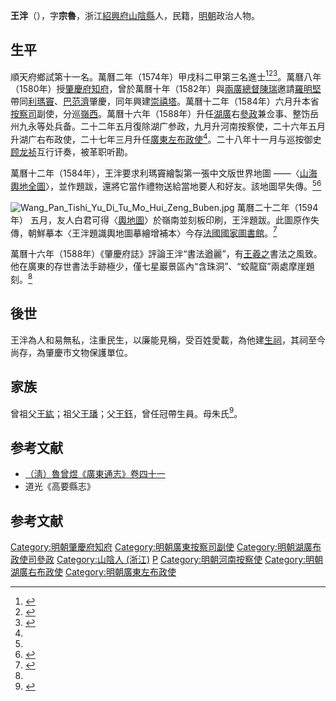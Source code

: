 {{Otheruses|other=名为王泮的其他人物|王泮}}
{{Otheruses|other=名为王宗鲁的其他人物|王宗鲁}}
{{明清人物信息框
| 姓名 = 王泮
| 原名 =
| 圖片名稱= 
| 圖片大小 =
| 圖片說明 = 
| 最高職務 = 廣東[[肇慶府|肇慶府]][[知府|知府]]
| 國家 = 大明 
| 爵位 =
| 籍貫 = 浙江[[紹興府|紹興府]][[山陰縣|山陰縣]]
| 族裔 = 
| 旗籍 = 
| 字號 = 字宗魯
| 諡號 =
| 出生日期 =
| 出生地點 = 浙江山陰縣
| 逝世日期 = 
| 逝世地點 = 浙江山陰縣
| 墓葬 =
| 配偶 = 
| 親屬 = 
| 出身 =
* 萬曆二年甲戌科進士出身
| 經歷 =
| 著作 =  
}}
'''王泮'''（{{bd|？||？|catIdx=}}），字'''宗魯'''，浙江[[紹興府|紹興府]][[山陰縣|山陰縣]]人，民籍，[[明朝|明朝]]政治人物。

== 生平 ==
順天府鄉試第十一名。萬曆二年（1574年）甲戌科二甲第三名進士<ref>{{Cite book|title=《皇明贡举考》卷五|last=（明）[[张朝瑞|张朝瑞]]|first=|publisher=《续修四库全书》史部第828册|year=|isbn=|location=|pages=}}</ref><ref>{{Cite book|title=贡举志五种 上|last=鲁小俊，江俊伟著|first=|publisher=武汉：武汉大学出版社|year=2009|isbn=978-7-307-07043-1|location=|pages=}}</ref><ref>{{Cite book|title=近代中国史料丛刊续辑 785-790 明清进士题名录索引 1-6|last=朱保炯，谢沛霖|first=|publisher=文海出版社|year=1981|isbn=|location=台湾}}</ref>。萬曆八年（1580年）授[[肇慶府|肇慶府]][[知府|知府]]，曾於萬曆十年（1582年）與[[兩廣總督|兩廣總督]][[陳瑞|陳瑞]]邀請[[羅明堅|羅明堅]]帶同[[利瑪竇|利瑪竇]]、[[巴范濟|巴范濟]]肇慶，同年興建[[崇禧塔|崇禧塔]]。萬曆十二年（1584年）六月升本省[[按察司|按察司]]副使，分巡[[嶺西|嶺西]]。萬曆十六年（1588年）升任[[湖廣|湖廣]]右[[參政|參政]]兼佥事、整饬岳州九永等处兵备。二十二年五月復除湖广参政，九月升河南按察使，二十六年五月升湖广右布政使，二十七年三月升任[[廣東等處承宣布政使司|廣東左布政使]]<ref name="劉曉生"/>。二十八年十一月与巡按御史[[顾龙祯|顾龙祯]]互行讦奏，被革职听勘。

萬曆十二年（1584年），王泮要求利瑪竇繪製第一張中文版世界地圖 ——〈[[山海輿地全圖|山海輿地全圖]]〉，並作題跋，還將它當作禮物送給當地要人和好友。該地圖早失傳。<ref name="劉曉生"/><ref>{{cite web|url=http://140.112.142.79/teacher/upload/Final21-3.pdf|title=耶穌會傳教士利瑪竇時代的視覺物像及傳播網絡|publisher=《新史學》 第21卷 第3期|date=2010年9月|archiveurl=https://web.archive.org/web/20210711145101/http://140.112.142.79/teacher/upload/Final21-3.pdf|archivedate=2021|deadurl=no}}</ref>

[[File:Wang_Pan_Tishi_Yu_Di_Tu_Mo_Hui_Zeng_Buben.jpg|thumb]]
萬曆二十二年（1594年） 五月，友人白君可得〈[[舆地图_(朱思本绘制)|輿地圖]]〉於嶺南並刻板印刷，王泮題跋。此圖原作失傳，朝鮮摹本〈王泮題識輿地圖摹繪增補本〉今存[[法國國家圖書館|法國國家圖書館]]。<ref name="劉曉生">{{cite magazine|url=http://www.icm.gov.mo/rc/viewer/10099/2222|title=明季肇慶知府王泮手跡考|author1=劉曉生|author2=王超傑|magazine=RC文化雜誌|year=2016年|issue=99期|publisher=[[澳門特別行政區政府|澳門特別行政區政府]]文化局|access-date=2018-11-20|archive-date=2018-11-21|archive-url=https://web.archive.org/web/20181121021946/http://www.icm.gov.mo/rc/viewer/10099/2222|dead-url=no}}</ref>

萬曆十六年（1588年）《肇慶府誌》評論王泮“書法遒麗”，有[[王羲之|王羲之]]書法之風致。他在廣東的存世書法手跡極少，僅七星巖景區內“含珠洞”、“蛟龍窟”兩處摩崖題刻。<ref name="劉曉生"/>

==後世==
王泮為人和易無私，注重民生，以廉能見稱，受百姓愛載，為他建[[王泮生祠|生祠]]，其祠至今尚存，為肇慶市文物保護單位。

==家族==
曾祖父[[王紘|王紘]]；祖父[[王璠|王璠]]；父[[王鈺|王鈺]]，曾任冠帶生員。母朱氏<ref>{{Cite book|title=天一阁藏明代科举录选刊 登科录 点校本|last=龚延明主编|first=|publisher=宁波出版社|year=2016|isbn=978-7-5526-2320-8|location=宁波|pages=|quote=《天一閣藏明代科舉錄選刊.登科錄》之《萬曆二年甲戌科登科錄》}}</ref>。

==参考文献==
* [http://archive.org/stream/06041856.cn#page/n42/mode/2up （淸）魯曾煜《廣東通志》卷四十一]
* 道光《高要縣志》

==参考文献==
{{reflist}}

{{start box}}
{{s-off}}
{{s-before|[[薛紹_(明朝)|薛紹]]}}
{{s-title|明朝肇慶府知府|1580年－1585年}}
{{s-after|[[鄭一麟|鄭一麟]]}}
{{end box}}
{{萬曆二年甲戌科殿試金榜}}
{{DEFAULTSORT:Wang王}}
[[Category:明朝肇慶府知府|Category:明朝肇慶府知府]]
[[Category:明朝廣東按察司副使|Category:明朝廣東按察司副使]]
[[Category:明朝湖廣布政使司參政|Category:明朝湖廣布政使司參政]]
[[Category:山陰人_(浙江)|Category:山陰人 (浙江)]]
[[Category:王姓|P]]
[[Category:明朝河南按察使|Category:明朝河南按察使]]
[[Category:明朝湖廣右布政使|Category:明朝湖廣右布政使]]
[[Category:明朝廣東左布政使|Category:明朝廣東左布政使]]